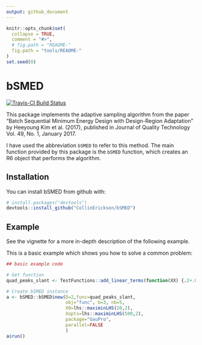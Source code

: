 ```yaml
---
output: github_document
---
```


<!-- README.md is generated from README.Rmd. Please edit that file -->

```r
knitr::opts_chunk$set(
  collapse = TRUE,
  comment = "#>",
  # fig.path = "README-"
  fig.path = "tools/README-"
)
set.seed(0)
```

# bSMED

[![Travis-CI Build Status](https://travis-ci.org/CollinErickson/bSMED.svg?branch=master)](https://travis-ci.org/CollinErickson/bSMED)

This package implements the adaptive sampling algorithm from the
paper "Batch Sequential Minimum Energy Design with Design-Region Adaptation" by
Heeyoung Kim et al. (2017), published in Journal of Quality Technology Vol. 49,
No. 1, January 2017.

I have used the abbreviation `bSMED` to refer to this method. The main function provided by this package is the `bSMED` function, which creates an R6 object that performs the algorithm.

## Installation

You can install bSMED from github with:

```r
# install.packages("devtools")
devtools::install_github("CollinErickson/bSMED")
```

## Example

See the vignette for a more in-depth description of the following example.

This is a basic example which shows you how to solve a common problem:

```r
## basic example code

# Get function
quad_peaks_slant <- TestFunctions::add_linear_terms(function(XX) {.2+.015*TestFunctions::add_zoom(TestFunctions::rastrigin, scale_low = c(.4,.4), scale_high = c(.6,.6))(XX)^.9}, coeffs = c(.02,.01))

# Create bSMED instance
a <- bSMED::bSMED$new(D=2,func=quad_peaks_slant,
                      obj="func", b=3, nb=5,
                      X0=lhs::maximinLHS(20,2),
                      Xopts=lhs::maximinLHS(500,2),
                      package="GauPro",
                      parallel=FALSE
                      )
a$run()
```
